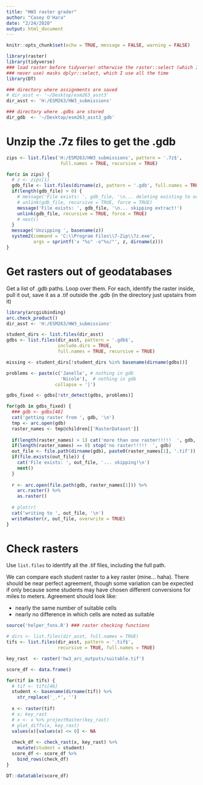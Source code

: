 ```yaml
---
title: "HW3 raster grader"
author: "Casey O'Hara"
date: "2/24/2020"
output: html_document
---
```


```r
knitr::opts_chunk$set(echo = TRUE, message = FALSE, warning = FALSE)

library(raster) 
library(tidyverse)
### load raster before tidyverse! otherwise the raster::select (which I
### never use) masks dplyr::select, which I use all the time
library(DT)

### directory where assignments are saved
# dir_asst <- '~/Desktop/esm263_asst3' 
dir_asst <- 'H:/ESM263/HW3_submissions'

### directory where .gdbs are stored
dir_gdb  <- '~/Desktop/esm263_asst3_gdb'

```

# Unzip the .7z files to get the .gdb

```r

zips <- list.files('H:/ESM263/HW3_submissions', pattern = '.7z$',
                    full.names = TRUE, recursive = TRUE)

for(z in zips) {
  # z <- zips[1]
  gdb_file <- list.files(dirname(z), pattern = '.gdb', full.names = TRUE)
  if(length(gdb_file) > 0) {
    # message('File exists: ', gdb_file, '\n... deleting existing to overwrite!')
    # unlink(gdb_file, recursive = TRUE, force = TRUE)
    message('File exists: ', gdb_file, '\n... skipping extract!')
    unlink(gdb_file, recursive = TRUE, force = TRUE)
    # next()
  }
  message('Unzipping ', basename(z))
  system2(command = 'C:\\Program Files\\7-Zip\\7z.exe',
          args = sprintf('x "%s" -o"%s/"', z, dirname(z)))
}
```

# Get rasters out of geodatabases

Get a list of .gdb paths.  Loop over them.  For each, identify the raster inside, pull it out, save it as a .tif outside the .gdb (in the directory just upstairs from it)

```r
library(arcgisbinding)
arc.check_product()
dir_asst <- 'H:/ESM263/HW3_submissions'

student_dirs <- list.files(dir_asst)
gdbs <- list.files(dir_asst, pattern = '.gdb$',
                   include.dirs = TRUE,
                   full.names = TRUE, recursive = TRUE)

missing <- student_dirs[!student_dirs %in% basename(dirname(gdbs))]

problems <- paste(c('Janelle', # nothing in gdb
                    'Nicole'),  # nothing in gdb
                  collapse = '|')

gdbs_fixed <- gdbs[!str_detect(gdbs, problems)]

for(gdb in gdbs_fixed) {
  ### gdb <- gdbs[48]
  cat('getting raster from ', gdb, '\n')
  tmp <- arc.open(gdb)
  raster_names <- tmp@children[['RasterDataset']]
  
  if(length(raster_names) > 1) cat('more than one raster!!!!!  ', gdb, '\n  ', paste(raster_names, collapse = ', '), '\n')
  if(length(raster_names) == 0) stop('no raster!!!!!  ', gdb)
  out_file <- file.path(dirname(gdb), paste0(raster_names[1], '.tif'))
  if(file.exists(out_file)) {
    cat('File exists: ', out_file, '... skipping!\n')
    next()
  }
  
  r <- arc.open(file.path(gdb, raster_names[1])) %>%
    arc.raster() %>%
    as.raster()
  
  # plot(r)
  cat('writing to ', out_file, '\n')
  writeRaster(r, out_file, overwrite = TRUE)
}
```

# Check rasters

Use `list.files` to identify all the .tif files, including the full path.  

We can compare each student raster to a key raster (mine... haha).  There should be near perfect agreement, though some variation can be expected if only because some students may have chosen different conversions for miles to meters.  Agreement should look like:

* nearly the same number of suitable cells
* nearly no difference in which cells are noted as suitable

``` r
source('helper_fxns.R') ### raster checking functions
```



```r
# dirs <- list.files(dir_asst, full.names = TRUE)
tifs <- list.files(dir_asst, pattern = '.tif$',
                   recursive = TRUE, full.names = TRUE)

key_rast  <- raster('hw3_arc_outputs/suitable.tif')

score_df <- data.frame()

for(tif in tifs) {
  # tif <- tifs[46]
  student <- basename(dirname(tif)) %>%
    str_replace('_.*', '')
  
  x <- raster(tif)
  # x; key_rast
  # x <- x %>% projectRaster(key_rast)
  # plot_diffs(x, key_rast)
  values(x)[values(x) <= 0] <- NA
  
  check_df <- check_rast(x, key_rast) %>%
    mutate(student = student)
  score_df <- score_df %>%
    bind_rows(check_df)
}

DT::datatable(score_df)

```
